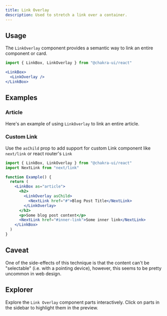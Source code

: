 ```yaml
---
title: Link Overlay
description: Used to stretch a link over a container.
---
```


<ExampleTabs name="link-overlay-basic" />

## Usage

The `LinkOverlay` component provides a semantic way to link an entire component
or card.

```jsx
import { LinkBox, LinkOverlay } from "@chakra-ui/react"
```

```jsx
<LinkBox>
  <LinkOverlay />
</LinkBox>
```

## Examples

### Article

Here's an example of using `LinkOverlay` to link an entire article.

<ExampleTabs name="link-overlay-article" />

### Custom Link

Use the `asChild` prop to add support for custom Link component like `next/link`
or react router's `Link`

```jsx
import { LinkBox, LinkOverlay } from "@chakra-ui/react"
import NextLink from "next/link"

function Example() {
  return (
    <LinkBox as="article">
      <h2>
        <LinkOverlay asChild>
          <NextLink href="#">Blog Post Title</NextLink>
        </LinkOverlay>
      </h2>
      <p>Some blog post content</p>
      <NextLink href="#inner-link">Some inner link</NextLink>
    </LinkBox>
  )
}
```

## Caveat

One of the side-effects of this technique is that the content can't be
"selectable" (i.e. with a pointing device), however, this seems to be pretty
uncommon in web design.

## Explorer

Explore the `Link Overlay` component parts interactively. Click on parts in the
sidebar to highlight them in the preview.

<Explorer name="link-overlay-basic" />
